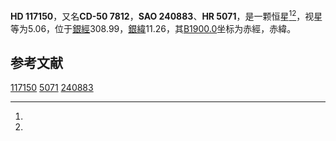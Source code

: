 {{Starbox begin
| name = HD 117150
}}
{{Starbox observe
| epoch = [[J2000.0|J2000.0]]
| constell = {{星座名待查}}<ref name=SIMBAD>{{cite web
 | url=http://simbad.u-strasbg.fr/simbad/sim-id?Ident=HR+5071
 | title =Pulsating variable Star
 | publisher=Centre de Données astronomiques de Strasbourg
 | work=SIMBAD
 | accessdate=2012-07-13}}</ref><ref name=DATA>{{cite web
 | url=http://vizier.u-strasbg.fr/viz-bin/VizieR-5?-out.add=.&-source=5050&-corr=PK=HR&-out.max=9999&HR=5071
 | title=VizieR Detailed Page
 | accessdate=2012-07-13
 | archive-date=2016-03-05
 | archive-url=https://web.archive.org/web/20160305051533/http://vizier.u-strasbg.fr/viz-bin/VizieR-5?-out.add=.&-source=5050&-corr=PK=HR&-out.max=9999&HR=5071
 | dead-url=no
 }}</ref>
| 星官 = 
| ra = {{RA|13|29|25.2}}<ref name=SIMBAD /><ref name=DATA />
| dec = {{DEC|-51|9|55}}<ref name=SIMBAD /><ref name=DATA />
| appmag_v = 5.06<ref name=SIMBAD /><ref name=DATA />
}}
{{Starbox character
| class = A1V<ref name=SIMBAD /><ref name=DATA />
| b-v = 0.07<ref name=SIMBAD /><ref name=DATA />
| u-b = 0.07<ref name=SIMBAD /><ref name=DATA />
| r-i = <ref name=SIMBAD /><ref name=DATA />
| variable = 
}}
{{Starbox astrometry
| radial_v = 0.07
| prop_mo_ra = -2
| parallax = 0.011
| p_error = 
}}
{{Starbox catalog
| names =CD-50 7812，[[SAO星表|SAO]] 240883，[[HD星表|HD]] 117150，[[HR星表|HR]] 5071}}
{{Starbox reference |Simbad=HR+5071}}
{{Starbox end}}

'''HD 117150'''，又名'''CD-50 7812'''，'''SAO 240883'''、'''HR 5071'''，是一颗恒星<ref name=SIMBAD /><ref name=DATA />，视星等为5.06，位于[[銀道座標系|銀經]]308.99，[[銀道座標系|銀緯]]11.26，其[[B1900.0|B1900.0]]坐标为赤經{{RA|13|23|17.3}}，赤緯{{DEC|-50|11.26|49}}。

== 参考文献 ==
{{reflist}}

{{star-stub}}

[[Category:HD和HDE天體|117150]]
[[Category:HR天體|5071]]
[[Category:SAO天體|240883]]